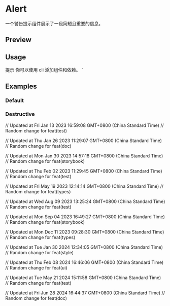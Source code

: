 

<Meta of={AlertStories} />

# Alert

一个警告提示组件展示了一段简短且重要的信息。

## Preview

<Canvas of={AlertStories.Default} />

<Controls />

## Usage


  <Terminal className="h-4 w-4" />
  <AlertTitle>提示</AlertTitle>
  <AlertDescription>
    你可以使用 cli 添加组件和依赖。
  </AlertDescription>
</Alert>
`

<Source code={importCode} language='ts' dark />
<Source code={exampleCode} language='tsx' dark />

## Examples

### Default

<Canvas of={AlertStories.Default} />

### Destructive

<Canvas of={AlertStories.Destructive} />

// Updated at Fri Jan 13 2023 16:59:08 GMT+0800 (China Standard Time)
// Random change for feat(test)

// Updated at Thu Jan 26 2023 11:29:07 GMT+0800 (China Standard Time)
// Random change for feat(doc)

// Updated at Mon Jan 30 2023 14:57:18 GMT+0800 (China Standard Time)
// Random change for feat(storybook)

// Updated at Thu Feb 02 2023 11:29:45 GMT+0800 (China Standard Time)
// Random change for feat(test)

// Updated at Fri May 19 2023 12:14:14 GMT+0800 (China Standard Time)
// Random change for feat(types)

// Updated at Wed Aug 09 2023 13:25:24 GMT+0800 (China Standard Time)
// Random change for feat(test)

// Updated at Mon Sep 04 2023 16:49:27 GMT+0800 (China Standard Time)
// Random change for feat(storybook)

// Updated at Mon Dec 11 2023 09:28:30 GMT+0800 (China Standard Time)
// Random change for feat(types)

// Updated at Tue Jan 30 2024 12:34:05 GMT+0800 (China Standard Time)
// Random change for feat(style)

// Updated at Thu Feb 08 2024 16:46:06 GMT+0800 (China Standard Time)
// Random change for feat(ui)

// Updated at Tue May 21 2024 15:11:58 GMT+0800 (China Standard Time)
// Random change for feat(test)

// Updated at Fri Jun 28 2024 16:44:37 GMT+0800 (China Standard Time)
// Random change for feat(doc)
